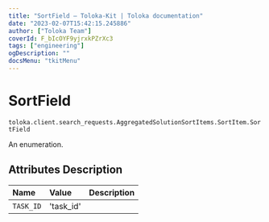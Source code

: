 ```yaml
---
title: "SortField — Toloka-Kit | Toloka documentation"
date: "2023-02-07T15:42:15.245886"
author: ["Toloka Team"]
coverId: F_bIcOYF9yjrxkPZrXc3
tags: ["engineering"]
ogDescription: ""
docsMenu: "tkitMenu"
---
```


# SortField
`toloka.client.search_requests.AggregatedSolutionSortItems.SortItem.SortField`

An enumeration.

## Attributes Description

| Name | Value | Description |
| :------| :-----------| :----------|
`TASK_ID`|'task_id'|